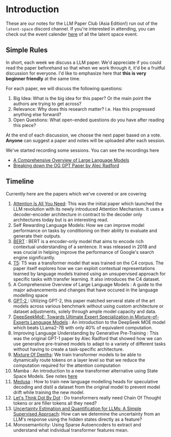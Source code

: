 # Introduction

These are our notes for the LLM Paper Club (Asia Edition!) run out of the `latent-space` discord channel. If you're interested in attending, you can check out the event calender [here](https://lu.ma/ls) of all the latent space event. 

## Simple Rules

In short, each week we discuss a LLM paper. We'd appreciate if you could read the paper beforehand so that when we work through it, it'd be a fruitful discussion for everyone. I'd like to emphasize here that **this is very beginner friendly** at the same time. 

For each paper, we will discuss the following questions:

1. Big Idea: What is the big idea for this paper? Or the main point the authors are trying to get across?
2. Relevance: Why does this research matter? I.e. Has this progressed anything else forward?
3. Open Questions: What open-ended questions do you have after reading this piece?

At the end of each discussion, we choose the next paper based on a vote. **Anyone** can suggest a paper and notes will be uploaded after each session.

We've started recording some sessions. You can see the recordings here 

- [A Comprehensive Overview of Large Language Models](https://www.youtube.com/watch?v=6zum9nOt7PM&t=43s)
- [Breaking down the OG GPT Paper by Alec Radford](https://www.youtube.com/watch?v=kAlD1Wx8lzw&t=20s)

## Timeline

Currently here are the papers which we've covered or are covering

1. [Attention Is All You Need](/papers/attention-is-all-you-need): This was the initial paper which launched the LLM revolution with its newly introduced Attention Mechanism. It uses a decoder-encoder architecture in contract to the decoder only architectures today but is an interesting read.
2. Self Rewarding Language Models: How we can improve model performance on tasks by conditioning on their ability to evaluate and generate their outputs.
3. [BERT](/papers/bert) : BERT is a encoder-only model that aims to encode rich contextual understanding of a sentence. It was released in 2018 and was crucial in helping improve the performance of Google's search engine significantly.
4. [T5](/papers/text-to-text): T5 was a transformer model that was trained on the C4 corpus. The paper itself explores how we can exploit contextual representations learned by language models trained using an unsupervised approach for specific tasks with transfer learning. It also introduces the C4 dataset.
5. A Comprehensive Overview of Large Language Models : A guide to the major advancements and changes that have occured in the language modelling space
6. [GPT-2 ](/papers/gpt-2): Utilizing GPT-2, this paper matched serveral state of the art models across various benchmark without using custom architecture or dataset adjustments, solely through ample model capacity and data.
7. [DeepSeekMoE: Towards Ultimate Expert Specialization in Mixture-of-Experts Language Models](/papers/deepseek-moe) : An introduction to the DeepSeek MOE model which beats LLama2-7B with only 40% of equivalent computation. 
8. Improving Language Understanding by Generative Pre-Training : This was the original GPT-1 paper by Alec Radford that showed how we can use generative pre-trained models to adapt to a variety of different tasks without having to create a task-specific architecture.
9. [Mixture Of Depths](/papers/mixture-of-depths): We train transformer models to be able to dynamically route tokens on a layer level so that we reduce the computation required for the attention computation
10. Mamba : An introduction to a new transformer alternative using State Space Models. See notes [here](https://blackbeelabs.notion.site/A-Mamba-Deep-Dive-4b9ceb34026e424982ca1342573cc43f?pvs=4)
11. [Medusa](/papers/medusa) : How to train new language modelling heads for speculative decoding and distil a dataset from the original model to prevent model drift while training the new model.
12. [Let's Think Dot By Dot](https://yongsen-teo.notion.site/Let-s-think-dot-by-dot-155d36c73b0b41238732fe4326579e02) : Do transformers really need Chain Of Thought tokens or are filler tokens all they need?
13. [Uncertainty Estimation and Quantification for LLMs: A Simple Supervised Approach](/papers/quantifying-uncertainty): How can we determine the uncertainty from an LLM's response using the hidden states directly as a feature?
14. Monosemanticity: Using Sparse Autoencoders to extract and understand what individual transformer features mean.